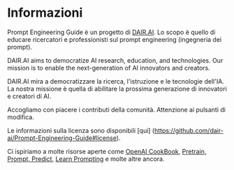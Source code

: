 # Informazioni

Prompt Engineering Guide è un progetto di [DAIR.AI](https://github.com/dair-ai). Lo scopo è quello di educare ricercatori e professionisti sul prompt engineering (ingegneria dei prompt).

DAIR.AI aims to democratize AI research, education, and technologies. Our mission is to enable the next-generation of AI innovators and creators.

DAIR.AI mira a democratizzare la ricerca, l'istruzione e le tecnologie dell'IA. La nostra missione è quella di abilitare la prossima generazione di innovatori e creatori di AI.

Accogliamo con piacere i contributi della comunità. Attenzione ai pulsanti di modifica. 

Le informazioni sulla licenza sono disponibili [qui] (https://github.com/dair-ai/Prompt-Engineering-Guide#license).

Ci ispiriamo a molte risorse aperte come [OpenAI CookBook](https://github.com/openai/openai-cookbook), [Pretrain, Prompt, Predict](http://pretrain.nlpedia.ai/), [Learn Prompting](https://learnprompting.org/) e molte altre ancora.
